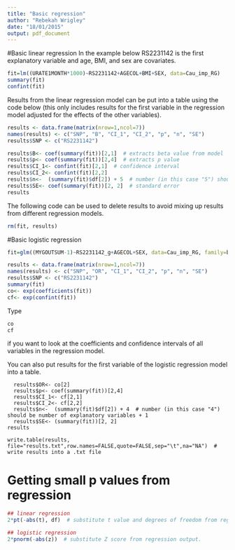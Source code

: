 ```yaml
---
title: "Basic regression"
author: "Rebekah Wrigley"
date: "18/01/2015"
output: pdf_document
---
```


#Basic linear regression
In the example below RS2231142 is the first explanatory variable and age, BMI, and sex are covariates.
```R
fit=lm((URATE1MONTH*1000)~RS2231142+AGECOL+BMI+SEX, data=Cau_imp_RG)
summary(fit)
confint(fit)
```

Results from the linear regression model can be put into a table using the code below (this only includes results for the first variable in the regression model adjusted for the effects of the other variables).
```R
results <- data.frame(matrix(nrow=1,ncol=7))
names(results) <- c("SNP", "B", "CI_1", "CI_2", "p", "n", "SE")
results$SNP <- c("RS2231142")

results$B<- coef(summary(fit))[2,1]  # extracts beta value from model
results$p<- coef(summary(fit))[2,4]  # extracts p value 
results$CI_1<- confint(fit)[2,1]  # confidence interval
results$CI_2<- confint(fit)[2,2]
results$n<-  (summary(fit)$df[2]) + 5  # number (in this case "5") should be number of explanatory variables + 1
results$SE<- coef(summary(fit))[2, 2]  # standard error
results
```

The following code can be used to delete results to avoid mixing up results from different regression models.

```R
rm(fit, results)
```

#Basic logistic regression

```R
fit=glm((MYGOUTSUM-1)~RS2231142_g+AGECOL+SEX, data=Cau_imp_RG, family=binomial)

results <- data.frame(matrix(nrow=1,ncol=7))
names(results) <- c("SNP", "OR", "CI_1", "CI_2", "p", "n", "SE")
results$SNP <- c("RS2231142")
summary(fit)
co<- exp(coefficients(fit)) 
cf<- exp(confint(fit))  
```

Type 
```R
co
cf
```

if you want to look at the coefficients and confidence intervals of all variables in the regression model.


You can also put results for the first variable of the logistic regression model into a table.
```
  results$OR<- co[2]
  results$p<- coef(summary(fit))[2,4]
  results$CI_1<- cf[2,1]
  results$CI_2<- cf[2,2]
  results$n<-  (summary(fit)$df[2]) + 4  # number (in this case "4") should be number of explanatory variables + 1
  results$SE<- (summary(fit))[2, 2]
results

write.table(results, file="results.txt",row.names=FALSE,quote=FALSE,sep="\t",na="NA")  # write results into a .txt file
```

# Getting small p values from regression 
```R
## linear regression
2*pt(-abs(t), df)  # substitute t value and degrees of freedom from regression output.

## logistic regression
2*pnorm(-abs(z))  # substitute Z score from regression output.
```
